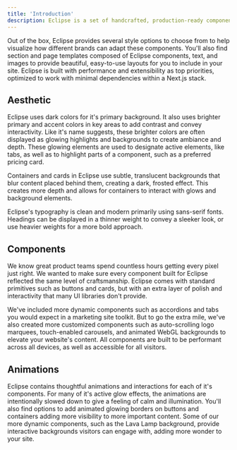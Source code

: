 ```yaml
---
title: 'Introduction'
description: Eclipse is a set of handcrafted, production-ready components for SaaS marketing sites, designed by Makeswift. Taking inspiration from the sites of top SaaS products, such as Linear and Vercel, Eclipse is defined by a dark aesthetic and using subtle glows and light to guide visitors. Like these beloved sites, Eclipse implements a minimal design and color palette to keep focus on your product screenshots.
---
```


Out of the box, Eclipse provides several style options to choose from to help visualize how different brands can adapt these components. You'll also find section and page templates composed of Eclipse components, text, and images to provide beautiful, easy-to-use layouts for you to include in your site. Eclipse is built with performance and extensibility as top priorities, optimized to work with minimal dependencies within a Next.js stack.

## Aesthetic

Eclipse uses dark colors for it's primary background. It also uses brighter primary and accent colors in key areas to add contrast and convey interactivity. Like it's name suggests, these brighter colors are often displayed as glowing highlights and backgrounds to create ambiance and depth. These glowing elements are used to designate active elements, like tabs, as well as to highlight parts of a component, such as a preferred pricing card.

Containers and cards in Eclipse use subtle, translucent backgrounds that blur content placed behind them, creating a dark, frosted effect. This creates more depth and allows for containers to interact with glows and background elements.

Eclipse's typography is clean and modern primarily using sans-serif fonts. Headings can be displayed in a thinner weight to convey a sleeker look, or use heavier weights for a more bold approach.

## Components

We know great product teams spend countless hours getting every pixel just right. We wanted to make sure every component built for Eclipse reflected the same level of craftsmanship. Eclipse comes with standard primitives such as buttons and cards, but with an extra layer of polish and interactivity that many UI libraries don't provide.

We've included more dynamic components such as accordions and tabs you would expect in a marketing site toolkit. But to go the extra mile, we've also created more customized components such as auto-scrolling logo marquees, touch-enabled carousels, and animated WebGL backgrounds to elevate your website's content. All components are built to be performant across all devices, as well as accessible for all visitors.

## Animations

Eclipse contains thoughtful animations and interactions for each of it's components. For many of it's active glow effects, the animations are intentionally slowed down to give a feeling of calm and illumination. You'll also find options to add animated glowing borders on buttons and containers adding more visibility to more important content. Some of our more dynamic components, such as the Lava Lamp background, provide interactive backgrounds visitors can engage with, adding more wonder to your site.
